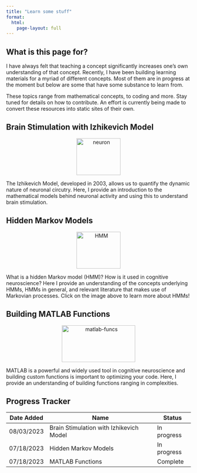 ```yaml
---
title: "Learn some stuff"
format:
  html:
    page-layout: full
---
```


## What is this page for?

I have always felt that teaching a concept significantly increases one's own understanding of that concept. Recently, I have been building learning materials for a myriad of different concepts. Most of them are in progress at the moment but below are some that have some substance to learn from.

These topics range from mathematical concepts, to coding and more. Stay tuned for details on how to contribute. An effort is currently being made to convert these resources into static sites of their own.

## Brain Stimulation with Izhikevich Model

<center>
  <a href="https://github.com/w-decker/brain-circuit-stim">
    <img src="images/neuron.png" alt="neuron" width="120" height="100" class="neuron"/>
  </a>
</center>

The Izhikevich Model, developed in 2003, allows us to quantify the dynamic nature of neuronal circutry. Here, I provide an introduction to the mathematical models behind neuronal activity and using this to understand brain stimulation.

## Hidden Markov Models

<center>
  <a href="https://w-decker.github.io/hidden-markov-model/intro.html">
    <img src="images/intro_weather.png" alt="HMM" width="120" height="100" class="HMM"/>
  </a>
</center>

What is a hidden Markov model (HMM)? How is it used in cognitive neuroscience? Here I provide an understanding of the concepts underlying HMMs, HMMs in general, and relevant literature that makes use of Markovian processes. Click on the image above to learn more about HMMs!

## Building MATLAB Functions

<center>
  <a href="https://w-decker.github.io/matlab-funcs/intro.html">
    <img src="images/matlab-funcs.png" alt="matlab-funcs" width="200" height="100" class="matlab-funcs"/>
  </a>
</center>

MATLAB is a powerful and widely used tool in cognitive neuroscience and building custom functions is important to optimizing your code. Here, I provide an understanding of building functions ranging in complexities. 

## Progress Tracker

| Date Added | Name | Status |
| ---- | ------- | --------- |
| 08/03/2023 | Brain Stimulation with Izhikevich Model | In progress |
| 07/18/2023 | Hidden Markov Models | In progress |
| 07/18/2023 | MATLAB Functions | Complete |
